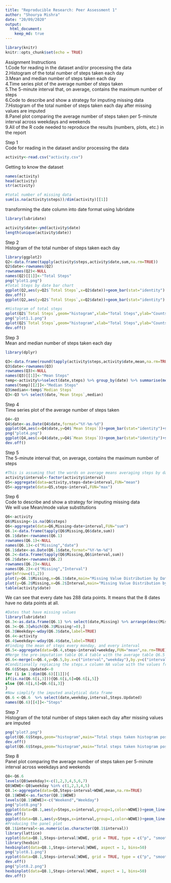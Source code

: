 ---
title: "Reproducible Research: Peer Assessment 1"
author: "Shourya Mishra"
date: "20/09/2020"
output: 
  html_document:
    keep_md: true
---

```{r setup, include=FALSE}
library(knitr)
knitr::opts_chunk$set(echo = TRUE)
```


Assignment Instructions  
1.Code for reading in the dataset and/or processing the data  
2.Histogram of the total number of steps taken each day  
3.Mean and median number of steps taken each day  
4.Time series plot of the average number of steps taken  
5.The 5-minute interval that, on average, contains the maximum number of steps  
6.Code to describe and show a strategy for imputing missing data  
7.Histogram of the total number of steps taken each day after missing values are imputed  
8.Panel plot comparing the average number of steps taken per 5-minute interval across weekdays and weekends  
9.All of the R code needed to reproduce the results (numbers, plots, etc.) in the report  


Step 1  
  Code for reading in the dataset and/or processing the data  
```{r, echo = TRUE}
activity<-read.csv("activity.csv")
```

Getting to know the dataset
```{r}
names(activity)
head(activity)
str(activity)

#total number of missing data
sum(is.na(activity$steps))/dim(activity)[[1]]
```
transforming the date column into date format using lubridate
```{r,results="hide"}
library(lubridate)
```
```{r}
activity$date<-ymd(activity$date)
length(unique(activity$date))
```


Step 2  
  Histogram of the total number of steps taken each day  
```{r, echo = TRUE}
library(ggplot2)
Q2<-data.frame(tapply(activity$steps,activity$date,sum,na.rm=TRUE))
Q2$date<-rownames(Q2)
rownames(Q2)<-NULL
names(Q2)[[1]]<-"Total Steps"
png("plot1.png")
#Total Steps by date bar chart
ggplot(Q2,aes(y=Q2$`Total Steps`,x=Q2$date))+geom_bar(stat="identity") + ylab("Total Steps")+xlab("Date")+ggtitle("Total Steps by date")
dev.off()
ggplot(Q2,aes(y=Q2$`Total Steps`,x=Q2$date))+geom_bar(stat="identity") + ylab("Total Steps")+xlab("Date")+ggtitle("Total Steps by date")

#Histogram of total steps
qplot(Q2$`Total Steps`,geom="histogram",xlab="Total Steps",ylab="Counts",main="Total Steps Historgram")
png("plot1.1.png")
qplot(Q2$`Total Steps`,geom="histogram",xlab="Total Steps",ylab="Counts",main="Total Steps Historgram")
dev.off()
```


Step 3  
  Mean and median number of steps taken each day  

```{r,results="hide",echo=TRUE}
library(dplyr)
```
```{r, echo = TRUE}
Q3<-data.frame(round(tapply(activity$steps,activity$date,mean,na.rm=TRUE),2))
Q3$date<-rownames(Q3)
rownames(Q3)<-NULL
names(Q3)[[1]]<-"Mean Steps"
temp<-activity%>%select(date,steps) %>% group_by(date) %>% summarise(median(steps))
names(temp)[[2]]<-"Median Steps"
Q3$median<-temp$`Median Steps`
Q3<-Q3 %>% select(date,`Mean Steps`,median)
```

Step 4  
  Time series plot of the average number of steps taken  
```{r, echo = TRUE}
Q4<-Q3
Q4$date<-as.Date(Q4$date,format="%Y-%m-%d")
ggplot(Q4,aes(x=Q4$date,y=Q4$`Mean Steps`))+geom_bar(stat="identity")+scale_x_date()+ylab("Mean Steps Every day")+xlab("Date")+ggtitle("Mean Steps by Date")
png("plot4.png")
ggplot(Q4,aes(x=Q4$date,y=Q4$`Mean Steps`))+geom_bar(stat="identity")+scale_x_date()+ylab("Mean Steps Every day")+xlab("Date")+ggtitle("Mean Steps by Date")
dev.off()
```


Step 5  
  The 5-minute interval that, on average, contains the maximum number of steps  

```{r, echo = TRUE}
#This is assuming that the words on average means averaging steps by date and interval
activity$interval<-factor(activity$interval)
Q5<-aggregate(data=activity,steps~date+interval,FUN="mean")
Q5<-aggregate(data=Q5,steps~interval,FUN="max")
```


Step 6  
  Code to describe and show a strategy for imputing missing data  
  We will use Mean/mode value substitutions  
```{r, echo = TRUE}
Q6<-activity
Q6$Missing<-is.na(Q6$steps)
Q6<-aggregate(data=Q6,Missing~date+interval,FUN="sum")
Q6.1<-data.frame(tapply(Q6$Missing,Q6$date,sum))
Q6.1$date<-rownames(Q6.1)
rownames(Q6.1)<-NULL
names(Q6.1)<-c("Missing","date")
Q6.1$date<-as.Date(Q6.1$date,format="%Y-%m-%d")
Q6.2<-data.frame(tapply(Q6$Missing,Q6$interval,sum))
Q6.2$date<-rownames(Q6.2)
rownames(Q6.2)<-NULL
names(Q6.2)<-c("Missing","Interval")
par(mfrow=c(1,2))
plot(y=Q6.1$Missing,x=Q6.1$date,main="Missing Value Distribution by Date")
plot(y=Q6.2$Missing,x=Q6.2$Interval,main="Missing Value Distribution by Interval")
table(activity$date)
```

We can see that every date has 288 data points. It means that the 8 dates have no data points at all.

```{r, echo = TRUE}
#Dates that have missing values 
library(lubridate)
Q6.3<-as.data.frame(Q6.1) %>% select(date,Missing) %>% arrange(desc(Missing))
Q6.3<-Q6.3[which(Q6.3$Missing!=0),]
Q6.3$Weekday<-wday(Q6.3$date,label=TRUE)
Q6.4<-activity
Q6.4$weekday<-wday(Q6.4$date,label=TRUE)
#Finding the mean of steps every monday, and every interval
Q6.5<-aggregate(data=Q6.4,steps~interval+weekday,FUN="mean",na.rm=TRUE)
#Merge the pre-imputation table Q6.4 table with the average table Q6.5
Q6.6<-merge(x=Q6.4,y=Q6.5,by.x=c("interval","weekday"),by.y=c("interval","weekday"),all.x=TRUE)
#Conditionally replacing the steps.x column NA value with the values from steps.y column value 
Q6.6$Steps.Updated<-0
for (i in 1:dim(Q6.6)[[1]]){
if(is.na(Q6.6[i,3])){Q6.6[i,6]=Q6.6[i,5]}
else {Q6.6[i,6]=Q6.6[i,3]}
}
#Now simplify the imputed analytical data frame
Q6.6 <-Q6.6  %>% select(date,weekday,interval,Steps.Updated)
names(Q6.6)[[4]]<-"Steps"
```


Step 7  
  Histogram of the total number of steps taken each day after missing values are imputed  

```{r, echo = TRUE}
png("plot7.png")
qplot(Q6.6$Steps,geom="histogram",main="Total steps taken histogram post imputation",xlab="Steps",ylab="Count")
dev.off()
qplot(Q6.6$Steps,geom="histogram",main="Total steps taken histogram post imputation",xlab="Steps",ylab="Count")
```


Step 8  
  Panel plot comparing the average number of steps taken per 5-minute interval across weekdays and weekends  

```{r, echo = TRUE}
Q8<-Q6.6
levels(Q8$weekday)<-c(1,2,3,4,5,6,7)
Q8$WDWE<-Q8$weekday %in% c(1,2,3,4,5)
Q8.1<-aggregate(data=Q8,Steps~interval+WDWE,mean,na.rm=TRUE)
Q8.1$WDWE<-as.factor(Q8.1$WDWE)
levels(Q8.1$WDWE)<-c("Weekend","Weekday")
png("plot8.png")
ggplot(data=Q8.1,aes(y=Steps,x=interval,group=1,color=WDWE))+geom_line() +scale_x_discrete(breaks = seq(0, 2500, by = 300))+ylab("Mean Steps")+xlab("Intervals")+ggtitle("Mean steps across intervals by Weekend and Weekday")
dev.off()
ggplot(data=Q8.1,aes(y=Steps,x=interval,group=1,color=WDWE))+geom_line() +scale_x_discrete(breaks = seq(0, 2500, by = 300))+ylab("Mean Steps")+xlab("Intervals")+ggtitle("Mean steps across intervals by Weekend and Weekday")
#Producing the panel plot
Q8.1$interval<-as.numeric(as.character(Q8.1$interval))
library(lattice)
xyplot(data=Q8.1,Steps~interval|WDWE, grid = TRUE, type = c("p", "smooth"), lwd = 4,panel = panel.smoothScatter)
library(hexbin)
hexbinplot(data=Q8.1,Steps~interval|WDWE, aspect = 1, bins=50)
png("plot8.1.png")
xyplot(data=Q8.1,Steps~interval|WDWE, grid = TRUE, type = c("p", "smooth"), lwd = 4,panel = panel.smoothScatter)
dev.off()
png("plot8.2.png")
hexbinplot(data=Q8.1,Steps~interval|WDWE, aspect = 1, bins=50)
dev.off()
```
